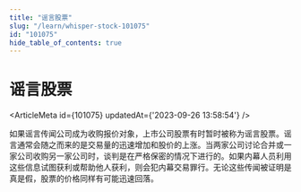 ```yaml
---
title: "谣言股票"
slug: "/learn/whisper-stock-101075"
id: "101075"
hide_table_of_contents: true
---
```



# 谣言股票

<ArticleMeta id={101075} updatedAt={'2023-09-26 13:58:54'} />
<div className='border-solid border-b border-t-0 my-4 border-[var(--ifm-color-gray-300)]' />

如果谣言传闻公司成为收购报价对象，上市公司股票有时暂时被称为谣言股票。谣言通常会随之而来的是交易量的迅速增加和股价的上涨。当两家公司讨论合并或一家公司收购另一家公司时，谈判是在严格保密的情况下进行的。如果内幕人员利用这些信息试图获利或帮助他人获利，则会犯内幕交易罪行。无论这些传闻被证明是真是假，股票的价格同样有可能迅速回落。

